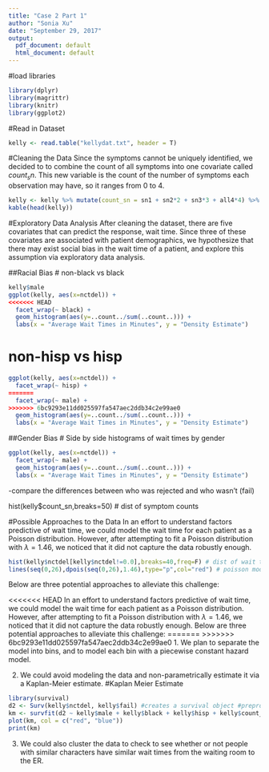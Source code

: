 ```yaml
---
title: "Case 2 Part 1"
author: "Sonia Xu"
date: "September 29, 2017"
output:
  pdf_document: default
  html_document: default
---
```


<!--Week 1: Case study introduced in detail in the Wed lecture including questions from the students, and some relevant background on how the data were collected, the scientific focus, common ways to analyze the data, etc.  Students are expected to download the data, conduct exploratory/descriptive analyses of the data, clean the data (as needed) and outline several possible approaches for analyzing the data to address the scientific goals of the study by the next week’s lecture (at which point a write-up describing the results from the initial analyses and the different potential approaches to analysis) is due.  These interim reports will be graded, and should include a short description of the roles of each of the “authors” (team members) in the work.  -->


<!---
CASE STUDY 2: 

BACKGROUND: Study of time to critical neurological assessment for patients with stroke-like symptoms who are admitted to the emergency room.  A possible predictor is number of major stroke symptoms reported, ranging from 0 to 4.  Treatment for acute stroke includes thrombolytic therapy, which can potentially improve neurological functioning for ischemic stroke patients if administered soon after symptom onset (within 3 hours).  Since treating patients quickly is critically important for their long-term prognosis, minimizing the times from symptom onset to emergency room (ED) arrival, from ED arrival to diagnosis, and from diagnosis to treatment is of paramount concern.

INTEREST: Factors predictive of the time to critical neurological assessment following admission to the ED for n=335 patients with mild to moderate motor impairment.  The goal of the analysis is to perform inferences on the impact of clinical presentation, gender and race on time to neurological assessment.  Clinical presentation is measured as a count of reported major stroke symptoms, including headache, loss of motor skills or weakness, trouble talking or understanding, and vision problems.

Variable key: 
nctdel = min of neurologist time to assessment & CT scan from arrival at ER
fail = 1 if got neurologist/CT scan & 0 otherwise
male = 1 if male, 0=female
black = 1 if black, 0=not black 
hisp = 1 if hispanic, 0=not hispanic
sn1 = 0/1 indicator 1 main symptom
sn2 = 0/1 indicator 2 main symptoms
sn3 = 0/1 indicator 3 main symptoms 
all4 = 0/1 indicator all 4 main symptoms
--->

#load libraries
```r
library(dplyr)
library(magrittr)
library(knitr)
library(ggplot2)
```

#Read in Dataset
```r
kelly <- read.table("kellydat.txt", header = T)
```

#Cleaning the Data
Since the symptoms cannot be uniquely identified, we decided to to combine the count of all symptoms into one covariate called $count_sn$. This new variable is the count of the number of symptoms each observation may have, so it ranges from 0 to 4.
```r
kelly <- kelly %>% mutate(count_sn = sn1 + sn2*2 + sn3*3 + all4*4) %>% select(-c(sn1, sn2, sn3, all4))
kable(head(kelly))
```

#Exploratory Data Analysis
After cleaning the dataset, there are five covariates that can predict the response, wait time. Since three of these covariates are associated with patient demographics, we hypothesize that there may exist social bias in the wait time of a patient, and explore this assumption via exploratory data analysis.

##Racial Bias
# non-black vs black
```r
kelly$male
ggplot(kelly, aes(x=nctdel)) +
<<<<<<< HEAD
  facet_wrap(~ black) +
  geom_histogram(aes(y=..count../sum(..count..))) +
  labs(x = "Average Wait Times in Minutes", y = "Density Estimate")
```
# non-hisp vs hisp
```r
ggplot(kelly, aes(x=nctdel)) +
  facet_wrap(~ hisp) +
=======
  facet_wrap(~ male) + 
>>>>>>> 6bc9293e11dd025597fa547aec2ddb34c2e99ae0
  geom_histogram(aes(y=..count../sum(..count..))) +
  labs(x = "Average Wait Times in Minutes", y = "Density Estimate")
```

##Gender Bias
# Side by side histograms of wait times by gender
```r
ggplot(kelly, aes(x=nctdel)) +
  facet_wrap(~ male) +
  geom_histogram(aes(y=..count../sum(..count..))) +
  labs(x = "Average Wait Times in Minutes", y = "Density Estimate")
```
  
-compare the differences between who was rejected and who wasn't (fail)

hist(kelly$count_sn,breaks=50) # dist of symptom counts

#Possible Approaches to the Data
In an effort to understand factors predictive of wait time, we could model the wait time for each patient as a Poisson distribution. However, after attempting to fit a Poisson distribution with $\lambda = 1.46$, we noticed that it did not capture the data robustly enough. 
```r
hist(kelly$nctdel[kelly$nctdel!=0.0],breaks=40,freq=F) # dist of wait times (zero wait times removed)
lines(seq(0,26),dpois(seq(0,26),1.46),type="p",col="red") # poisson model, arbitrary lambda
```

Below are three potential approaches to alleviate this challenge:

<<<<<<< HEAD
In an effort to understand factors predictive of wait time, we could model the wait time for each patient as a Poisson distribution. However, after attempting to fit a Poisson distribution with $\lambda = 1.46$, we noticed that it did not capture the data robustly enough. Below are three potential approaches to alleviate this challenge:
=======
>>>>>>> 6bc9293e11dd025597fa547aec2ddb34c2e99ae0
1. We plan to separate the model into bins, and to model each bin with a piecewise constant hazard model.

2. We could avoid modeling the data and non-parametrically estimate it via a Kaplan-Meier estimate.
#Kaplan Meier Estimate
```r
library(survival)
d2 <- Surv(kelly$nctdel, kelly$fail) #creates a survival object #preprocessed version of the data
km <- survfit(d2 ~ kelly$male + kelly$black + kelly$hisp + kelly$count_sn)
plot(km, col = c("red", "blue"))
print(km)
```

3. We could also cluster the data to check to see whether or not people with similar characters have similar wait times from the waiting room to the ER.

